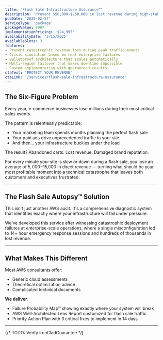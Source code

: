 ```yaml
---
title: 'Flash Sale Infrastructure Assurance™'
description: "Prevent $50,000-$250,000 in lost revenue during high-stakes eCommerce events with battle-tested AWS architecture that won't collapse when you need it most"
pubDate: '2025-02-27'
serviceType: 'package'
packageValue: 9997
implementationPricing: '$24,997'
availabilityDate: '3/15/2025'
availableSlots: 3
features:
- Prevent catastrophic revenue loss during peak traffic events
- Crisis simulation based on real enterprise failures
- Bulletproof architecture that scales automatically
- Multi-region failover that makes downtime impossible
- Custom implementation with guaranteed results
ctaText: 'PROTECT YOUR REVENUE'
ctaLink: '/services/flash-sale-infrastructure-assurance'
---
```


## The Six-Figure Problem

Every year, e-commerce businesses lose millions during their most critical sales events.

The pattern is relentlessly predictable:
- Your marketing team spends months planning the perfect flash sale
- Your paid ads drive unprecedented traffic to your site
- And then... your infrastructure buckles under the load

The result? Abandoned carts. Lost revenue. Damaged brand reputation.

For every minute your site is slow or down during a flash sale, you lose an average of $5,000-$15,000 in direct revenue — turning what should be your most profitable moment into a technical catastrophe that leaves both customers and executives frustrated.

---

## The Flash Sale Autopsy™ Solution

This isn't just another AWS audit. It's a comprehensive diagnostic system that identifies exactly where your infrastructure will fail under pressure.

We've developed this service after witnessing catastrophic deployment failures at enterprise-scale operations, where a single misconfiguration led to 14+ hour emergency response sessions and hundreds of thousands in lost revenue.

--- 

## What Makes This Different

Most AWS consultants offer:
- Generic cloud assessments
- Theoretical optimization advice
- Complicated technical documents

**We deliver:**
- Failure Probability Map™ showing exactly where your system will break
- AWS Well-Architected Lens Report customized for flash sale traffic
- Priority Action Plan with 3 critical fixes to implement in 14 days

---

<InvestmentCard />


{/* TODO: Verify ironCladGuarantee */}
<IroncladGuarantee />


